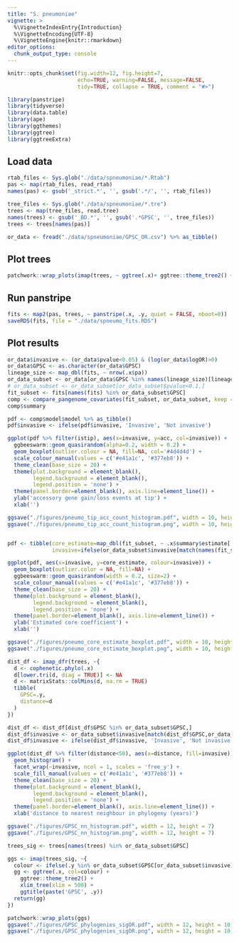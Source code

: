 ```yaml
---
title: "S. pneumoniae"
vignette: >
  %\VignetteIndexEntry{Introduction}
  %\VignetteEncoding{UTF-8}
  %\VignetteEngine{knitr::rmarkdown}
editor_options: 
  chunk_output_type: console
---
```


```r
knitr::opts_chunk$set(fig.width=12, fig.height=7,
                      echo=TRUE, warning=FALSE, message=FALSE,
                      tidy=TRUE, collapse = TRUE, comment = "#>")
```

```r
library(panstripe)
library(tidyverse)
library(data.table)
library(ape)
library(ggthemes)
library(ggtree)
library(ggtreeExtra)
```

## Load data

```r
rtab_files <- Sys.glob("./data/spneumoniae/*.Rtab")
pas <- map(rtab_files, read_rtab)
names(pas) <- gsub('_strict.*', '', gsub('.*/', '', rtab_files))

tree_files <- Sys.glob("./data/spneumoniae/*.tre")
trees <- map(tree_files, read.tree)
names(trees) <- gsub('_BD.*', '', gsub('.*GPSC', '', tree_files))
trees <- trees[names(pas)]

or_data <- fread("./data/spneumoniae/GPSC_OR.csv") %>% as_tibble()
```

## Plot trees

```r
patchwork::wrap_plots(imap(trees, ~ ggtree(.x)+ ggtree::theme_tree2() + ggtitle(paste('GPSC',.y))))
```

## Run panstripe

```r
fits <- map2(pas, trees, ~ panstripe(.x, .y, quiet = FALSE, nboot=0))
saveRDS(fits, file = "./data/spneumo_fits.RDS")
```

## Plot results


```r
or_data$invasive <- (or_data$pvalue<0.05) & (log(or_data$logOR)>0)
or_data$GPSC <- as.character(or_data$GPSC)
lineage_size <- map_dbl(fits, ~ nrow(.x$pa))
or_data_subset <- or_data[or_data$GPSC %in% names(lineage_size)[lineage_size>=0],]
# or_data_subset <- or_data_subset[or_data_subset$pvalue<0.1,]
fit_subset <- fits[names(fits) %in% or_data_subset$GPSC]
comp <- compare_pangenome_covariates(fit_subset, or_data_subset, keep = 'invasive', nboot = 100)
comp$summary
```

```r
pdf <- comp$model$model %>% as_tibble()
pdf$invasive <- ifelse(pdf$invasive, 'Invasive', 'Not invasive')

ggplot(pdf %>% filter(istip), aes(x=invasive, y=acc, col=invasive)) + 
  ggbeeswarm::geom_quasirandom(alpha=0.2, width = 0.2) +
  geom_boxplot(outlier.colour = NA, fill=NA, col='#4d4d4d') +
  scale_colour_manual(values = c('#e41a1c', '#377eb8')) +
  theme_clean(base_size = 20) +
  theme(plot.background = element_blank(),
        legend.background = element_blank(),
        legend.position = 'none') +
  theme(panel.border=element_blank(), axis.line=element_line()) +
  ylab('accessory gene gain/loss events at tip') +
  xlab('')

ggsave("./figures/pneumo_tip_acc_count_histogram.pdf", width = 10, height = 7)
ggsave("./figures/pneumo_tip_acc_count_histogram.png", width = 10, height = 7)


pdf <- tibble(core_estimate=map_dbl(fit_subset, ~ .x$summary$estimate[.x$summary$term=='core']),
              invasive=ifelse(or_data_subset$invasive[match(names(fit_subset), or_data_subset$GPSC)], 'Invasive', 'Not Invasive'))

ggplot(pdf, aes(x=invasive, y=core_estimate, colour=invasive)) + 
  geom_boxplot(outlier.color = NA, fill=NA) +
  ggbeeswarm::geom_quasirandom(width = 0.2, size=2) +
  scale_colour_manual(values = c('#e41a1c', '#377eb8')) +
  theme_clean(base_size = 20) +
  theme(plot.background = element_blank(),
        legend.background = element_blank(),
        legend.position = 'none') +
  theme(panel.border=element_blank(), axis.line=element_line()) +
  ylab('Estimated core coefficient') +
  xlab('')

ggsave("./figures/pneumo_core_estimate_boxplot.pdf", width = 10, height = 7)
ggsave("./figures/pneumo_core_estimate_boxplot.png", width = 10, height = 7)
```


```r
dist_df <- imap_dfr(trees, ~{
  d <- cophenetic.phylo(.x)
  d[lower.tri(d, diag = TRUE)] <- NA
  d <- matrixStats::colMins(d, na.rm = TRUE)
  tibble(
    GPSC=.y,
    distance=d
  )
})

dist_df <- dist_df[dist_df$GPSC %in% or_data_subset$GPSC,]
dist_df$invasive <- or_data_subset$invasive[match(dist_df$GPSC,or_data_subset$GPSC)]
dist_df$invasive <- ifelse(dist_df$invasive, 'Invasive', 'Not invasive')

ggplot(dist_df %>% filter(distance<50), aes(x=distance, fill=invasive)) +
  geom_histogram() +
  facet_wrap(~invasive, ncol = 1, scales = 'free_y') +
  scale_fill_manual(values = c('#e41a1c', '#377eb8')) +
  theme_clean(base_size = 20) +
  theme(plot.background = element_blank(),
        legend.background = element_blank(),
        legend.position = 'none') +
  theme(panel.border=element_blank(), axis.line=element_line()) +
  xlab('distance to nearest neighbour in phylogeny (years)')

ggsave("./figures/GPSC_nn_histogram.pdf", width = 12, height = 7)
ggsave("./figures/GPSC_nn_histogram.png", width = 12, height = 7)
```


```r
trees_sig <- trees[names(trees) %in% or_data_subset$GPSC]

ggs <- imap(trees_sig, ~{
  colour <- ifelse(.y %in% or_data_subset$GPSC[or_data_subset$invasive], '#e41a1c', '#377eb8')
  gg <- ggtree(.x, col=colour) + 
    ggtree::theme_tree2() +
    xlim_tree(xlim = 500) +
    ggtitle(paste('GPSC', .y))
  return(gg)
})

patchwork::wrap_plots(ggs)
ggsave("./figures/GPSC_phylogenies_sigOR.pdf", width = 12, height = 10)
ggsave("./figures/GPSC_phylogenies_sigOR.png", width = 12, height = 10)
```

